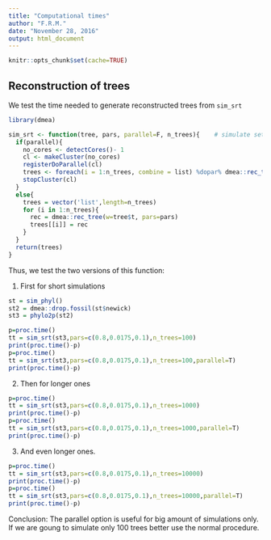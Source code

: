 ```yaml
---
title: "Computational times"
author: "F.R.M."
date: "November 28, 2016"
output: html_document
---
```


```r
knitr::opts_chunk$set(cache=TRUE)
```

## Reconstruction of trees

We test the time needed to generate reconstructed trees from ```sim_srt```


```r
library(dmea)
```

```r
sim_srt <- function(tree, pars, parallel=F, n_trees){    # simulate set of reconstructed trees
  if(parallel){
    no_cores <- detectCores()- 1 
    cl <- makeCluster(no_cores)
    registerDoParallel(cl)
    trees <- foreach(i = 1:n_trees, combine = list) %dopar% dmea::rec_tree(w=tree$t, pars=pars)
    stopCluster(cl)
  }
  else{
    trees = vector('list',length=n_trees)
    for (i in 1:n_trees){
      rec = dmea::rec_tree(w=tree$t, pars=pars)
      trees[[i]] = rec
    }
  }
  return(trees)
}  
```

Thus, we test the two versions of this function:

1. First for short simulations

```r
st = sim_phyl()
st2 = dmea::drop.fossil(st$newick)
st3 = phylo2p(st2)

p=proc.time()
tt = sim_srt(st3,pars=c(0.8,0.0175,0.1),n_trees=100)
print(proc.time()-p)
p=proc.time()
tt = sim_srt(st3,pars=c(0.8,0.0175,0.1),n_trees=100,parallel=T)
print(proc.time()-p)
```


2. Then for longer ones
```r
p=proc.time()
tt = sim_srt(st3,pars=c(0.8,0.0175,0.1),n_trees=1000)
print(proc.time()-p)
p=proc.time()
tt = sim_srt(st3,pars=c(0.8,0.0175,0.1),n_trees=1000,parallel=T)
print(proc.time()-p)
```


3. And even longer ones. 
```r
p=proc.time()
tt = sim_srt(st3,pars=c(0.8,0.0175,0.1),n_trees=10000)
print(proc.time()-p)
p=proc.time()
tt = sim_srt(st3,pars=c(0.8,0.0175,0.1),n_trees=10000,parallel=T)
print(proc.time()-p)
```


Conclusion: The parallel option is useful for big amount of simulations only. If we are goung to simulate only 100 trees better use the normal procedure. 
